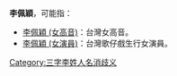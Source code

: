 '''李佩穎'''，可能指： 

* [[李佩穎_(女高音)|李佩穎 (女高音)]]：台灣女高音。
* [[李佩穎_(女演員)|李佩穎 (女演員)]]：台灣歌仔戲生行女演員。
{{disambig|L|Cat=三字李姓人名消歧义}}
[[Category:三字李姓人名消歧义|Category:三字李姓人名消歧义]]